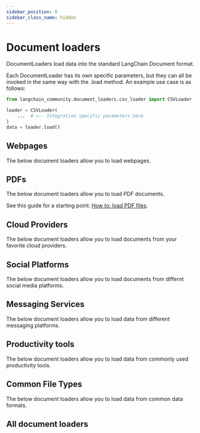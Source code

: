 ```yaml
---
sidebar_position: 0
sidebar_class_name: hidden
---
```


# Document loaders


DocumentLoaders load data into the standard LangChain Document format.

Each DocumentLoader has its own specific parameters, but they can all be invoked in the same way with the .load method.
An example use case is as follows:

```python
from langchain_community.document_loaders.csv_loader import CSVLoader

loader = CSVLoader(
    ...  # <-- Integration specific parameters here
)
data = loader.load()
```

## Webpages

The below document loaders allow you to load webpages.

<CategoryTable category="webpage_loaders" />

## PDFs

The below document loaders allow you to load PDF documents.

See this guide for a starting point: [How to: load PDF files](/docs/how_to/document_loader_pdf).

<CategoryTable category="pdf_loaders" />

## Cloud Providers

The below document loaders allow you to load documents from your favorite cloud providers.

<CategoryTable category="cloud_provider_loaders"/>

## Social Platforms

The below document loaders allow you to load documents from differnt social media platforms.

<CategoryTable category="social_loaders"/>

## Messaging Services

The below document loaders allow you to load data from different messaging platforms.

<CategoryTable category="messaging_loaders"/>

## Productivity tools

The below document loaders allow you to load data from commonly used productivity tools.

<CategoryTable category="productivity_loaders"/>

## Common File Types

The below document loaders allow you to load data from common data formats.

<CategoryTable category="common_loaders" />


## All document loaders

<IndexTable />
